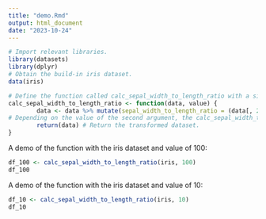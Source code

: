 ```yaml
---
title: "demo.Rmd"
output: html_document
date: "2023-10-24"
---
```


```r
# Import relevant libraries.
library(datasets)
library(dplyr)
# Obtain the build-in iris dataset.
data(iris)

# Define the function called calc_sepal_width_to_length_ratio with a single input data.
calc_sepal_width_to_length_ratio <- function(data, value) {
        data <- data %>% mutate(sepal_width_to_length_ratio = (data[, 2]/data[, 1])*value) # The function transforms the input dataset by creating, or mutating, a new variable sepal_width_to_length_ratio that calculates the ratio between sepal width to sepal length as it takes the second column divided by the first column.
# Depending on the value of the second argument, the calc_sepal_width_to_length_ratio will be multiplied by the specified value.
        return(data) # Return the transformed dataset.
}

```

A demo of the function with the iris dataset and value of 100:
```r
df_100 <- calc_sepal_width_to_length_ratio(iris, 100)
df_100
```

A demo of the function with the iris dataset and value of 10:
```r
df_10 <- calc_sepal_width_to_length_ratio(iris, 10)
df_10
```

